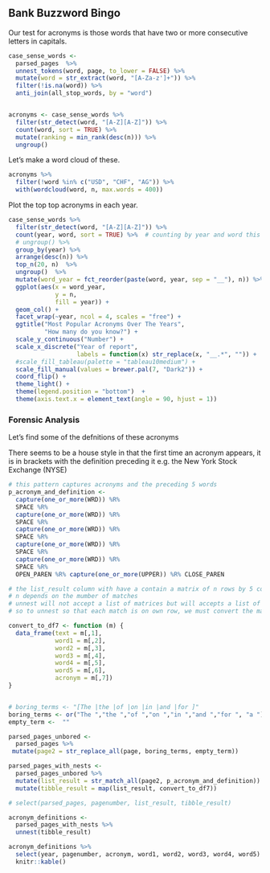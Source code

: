 ## Bank Buzzword Bingo 

Our test for acronyms is those words that have two or more consecutive letters in capitals.

```r
case_sense_words <-
  parsed_pages  %>% 
  unnest_tokens(word, page, to_lower = FALSE) %>% 
  mutate(word = str_extract(word, "[A-Za-z']+")) %>%  
  filter(!is.na(word)) %>% 
  anti_join(all_stop_words, by = "word")


acronyms <- case_sense_words %>% 
  filter(str_detect(word, "[A-Z][A-Z]")) %>% 
  count(word, sort = TRUE) %>% 
  mutate(ranking = min_rank(desc(n))) %>%
  ungroup() 

```

Let's make a word cloud  of these.
```r
acronyms %>%
  filter(!word %in% c("USD", "CHF", "AG")) %>% 
  with(wordcloud(word, n, max.words = 400))
```

Plot the top top acronyms in each year.

```r
case_sense_words %>% 
  filter(str_detect(word, "[A-Z][A-Z]")) %>% 
  count(year, word, sort = TRUE) %>%  # counting by year and word this time
  # ungroup() %>% 
  group_by(year) %>% 
  arrange(desc(n)) %>%
  top_n(20, n)  %>% 
  ungroup()  %>% 
  mutate(word_year = fct_reorder(paste(word, year, sep = "__"), n)) %>% 
  ggplot(aes(x = word_year, 
             y = n, 
             fill = year)) + 
  geom_col() +
  facet_wrap(~year, ncol = 4, scales = "free") +
  ggtitle("Most Popular Acronyms Over The Years", 
          "How many do you know?") +
  scale_y_continuous("Number") +
  scale_x_discrete("Year of report", 
                   labels = function(x) str_replace(x, "__.*", "")) +
  #scale_fill_tableau(palette = "tableau10medium") +
  scale_fill_manual(values = brewer.pal(7, "Dark2")) +
  coord_flip() +
  theme_light() +
  theme(legend.position = "bottom")  +
  theme(axis.text.x = element_text(angle = 90, hjust = 1)) 

```

### Forensic Analysis
Let's find some of the defnitions of these acronyms

There seems to be a house style in that the first time an acronym appears, it is in brackets with the definition preceding it
e.g. the New York Stock Exchange (NYSE) 

```r

# this pattern captures acronyms and the preceding 5 words
p_acronym_and_definition <- 
  capture(one_or_more(WRD)) %R% 
  SPACE %R%
  capture(one_or_more(WRD)) %R% 
  SPACE %R%
  capture(one_or_more(WRD)) %R% 
  SPACE %R%
  capture(one_or_more(WRD)) %R% 
  SPACE %R%
  capture(one_or_more(WRD)) %R% 
  SPACE %R%  
  OPEN_PAREN %R% capture(one_or_more(UPPER)) %R% CLOSE_PAREN

# the list_result column with have a contain a matrix of n rows by 5 columns
# n depends on the mumber of matches
# unnest will not accept a list of matrices but will accepts a list of data frames
# so to unnest so that each match is on own row, we must convert the matrix into a data_frame

convert_to_df7 <- function (m) {
  data_frame(text = m[,1], 
             word1 = m[,2],
             word2 = m[,3],
             word3 = m[,4],
             word4 = m[,5],
             word5 = m[,6],
             acronym = m[,7])
}


# boring_terms <- "[The |the |of |on |in |and |for ]"
boring_terms <- or("The ","the ","of ","on ","in ","and ","for ", "a ")
empty_term <-  ""

parsed_pages_unbored <- 
  parsed_pages %>% 
 mutate(page2 = str_replace_all(page, boring_terms, empty_term))

parsed_pages_with_nests <-
  parsed_pages_unbored %>% 
  mutate(list_result = str_match_all(page2, p_acronym_and_definition)) %>% 
  mutate(tibble_result = map(list_result, convert_to_df7))

# select(parsed_pages, pagenumber, list_result, tibble_result)

acronym_definitions <- 
  parsed_pages_with_nests %>% 
  unnest(tibble_result)

acronym_definitions %>% 
  select(year, pagenumber, acronym, word1, word2, word3, word4, word5) %>% 
  knitr::kable()
```
